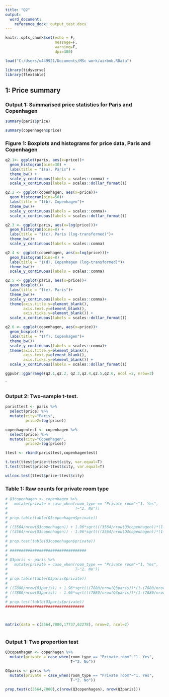```yaml
---
title: "Q2"
output: 
  word_document:
    reference_docx: output_test.docx
---
```


```r
knitr::opts_chunk$set(echo = F,
                      message=F,
                      warning=F,
                      dpi=300)

load("C:/Users/u449921/Documents/MSc work/airbnb.RData")

library(tidyverse)
library(flextable)
```

## 1: Price summary

### Output 1: Summarised price statistics for Paris and Copenhagen
```r


summary(paris$price)

summary(copenhagen$price)


```

\newpage
### Figure 1: Boxplots and histograms for price data, Paris and Copenhagen
```r
q2.1<- ggplot(paris, aes(x=price))+
  geom_histogram(bins=30) +
  labs(title = "1(a). Paris") +
  theme_bw() +
  scale_y_continuous(labels = scales::comma) +
  scale_x_continuous(labels = scales::dollar_format())

q2.2 <- ggplot(copenhagen, aes(x=price))+
  geom_histogram(bins=50)+
  labs(title = "1(b). Copenhagen")+
  theme_bw()+
  scale_y_continuous(labels = scales::comma)+
  scale_x_continuous(labels = scales::dollar_format())

q2.3 <- ggplot(paris, aes(x=log(price)))+
  geom_histogram(bins=8) +
  labs(title = "1(c). Paris (log-transformed)")+
  theme_bw()+
  scale_y_continuous(labels = scales::comma)

q2.4 <- ggplot(copenhagen, aes(x=log(price)))+
  geom_histogram(bins=8) +
  labs(title = "1(d). Copenhagen (log-transformed)")+
  theme_bw()+
  scale_y_continuous(labels = scales::comma)

q2.5 <- ggplot(paris, aes(x=price))+
  geom_boxplot()+
  labs(title = "1(e). Paris")+
  theme_bw()+
  scale_y_continuous(labels = scales::comma)+
  theme(axis.title.y=element_blank(),
        axis.text.y=element_blank(),
        axis.ticks.y=element_blank()) +
  scale_x_continuous(labels = scales::dollar_format())

q2.6 <- ggplot(copenhagen, aes(x=price))+
  geom_boxplot()+
  labs(title = "1(f). Copenhagen")+
  theme_bw()+
  scale_y_continuous(labels = scales::comma)+
  theme(axis.title.y=element_blank(),
        axis.text.y=element_blank(),
        axis.ticks.y=element_blank()) +
  scale_x_continuous(labels = scales::dollar_format())

ggpubr::ggarrange(q2.1,q2.2, q2.3,q2.4,q2.5,q2.6, ncol =2, nrow=3)

```
`

### Output 2: Two-sample t-test.

```r

paristtest <- paris %>% 
  select(price) %>% 
  mutate(city="Paris",
         price2=log(price))

copenhagentest <- copenhagen %>% 
  select(price) %>% 
  mutate(city="Copenhagen",
         price2=log(price))

ttest <- rbind(paristtest,copenhagentest)

t.test(ttest$price~ttest$city, var.equal=T)
t.test(ttest$price2~ttest$city, var.equal=T)

wilcox.test(ttest$price~ttest$city)
```
\newpage

### Table 1: Raw counts for private room type

```r
# Q3copenhagen <- copenhagen %>% 
#   mutate(private = case_when(room_type == "Private room"~"1. Yes",
#                              T~"2. No"))
# 
# prop.table(table(Q3copenhagen$private))
# 
# ((3564/nrow(Q3copenhagen)) + 1.96*sqrt(((3564/nrow(Q3copenhagen))*(1-(3564/nrow(Q3copenhagen))))/nrow(Q3copenhagen)))*100
# ((3564/nrow(Q3copenhagen)) - 1.96*sqrt(((3564/nrow(Q3copenhagen))*(1-(3564/nrow(Q3copenhagen))))/nrow(Q3copenhagen)))*100
# 
# prop.test(table(Q3copenhagen$private))
# 
# ##################################
# 
# Q3paris <- paris %>% 
#   mutate(private = case_when(room_type == "Private room"~"1. Yes",
#                              T~"2. No"))
# 
# prop.table(table(Q3paris$private))
# 
# ((7880/nrow(Q3paris)) + 1.96*sqrt(((7880/nrow(Q3paris))*(1-(7880/nrow(Q3paris))))/nrow(Q3paris)))*100
# ((7880/nrow(Q3paris)) - 1.96*sqrt(((7880/nrow(Q3paris))*(1-(7880/nrow(Q3paris))))/nrow(Q3paris)))*100
# 
# prop.test(table(Q3paris$private))
###################################



matrix(data = c(3564,7880,17737,62278), nrow=2, ncol=2)



```

### Output 1: Two proportion test

```r
Q3copenhagen <- copenhagen %>% 
  mutate(private = case_when(room_type == "Private room"~"1. Yes",
                             T~"2. No"))

Q3paris <- paris %>% 
  mutate(private = case_when(room_type == "Private room"~"1. Yes",
                             T~"2. No"))

prop.test(c(3564,7880),c(nrow(Q3copenhagen), nrow(Q3paris)))
```